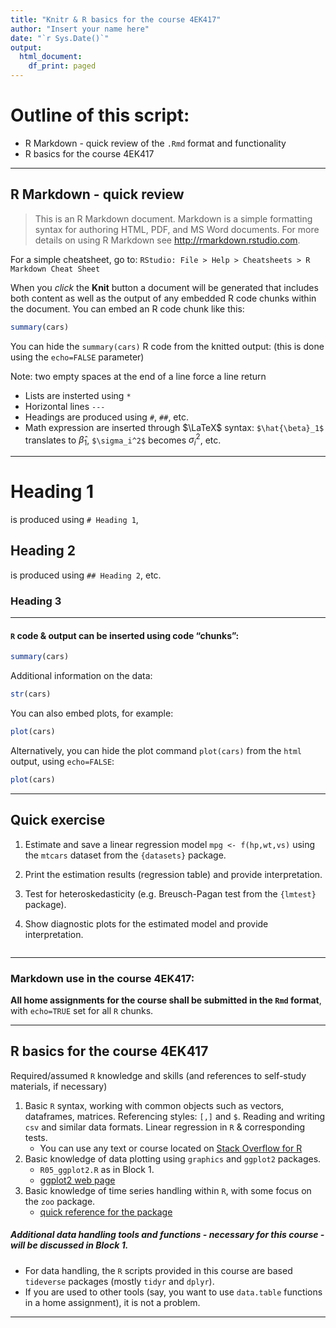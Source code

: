---
title: "Knitr & R basics for the course 4EK417"
author: "Insert your name here"
date: "`r Sys.Date()`"
output:
  html_document:
    df_print: paged
---


# Outline of this script:

* R Markdown - quick review of the `.Rmd` format and functionality
* R basics for the course 4EK417


---

## R Markdown - quick review 

> This is an R Markdown document. Markdown is a simple formatting syntax for authoring HTML, PDF, and MS Word documents. For more details on using R Markdown see <http://rmarkdown.rstudio.com>.

For a simple cheatsheet, go to: `RStudio: File > Help > Cheatsheets > R Markdown Cheat Sheet`  

When you *click* the **Knit** button a document will be generated that includes both content as well as the output of any embedded R code chunks within the document. You can embed an R code chunk like this:

```{r}
summary(cars)
```

You can hide the `summary(cars)` R code from the knitted output:
(this is done using the `echo=FALSE` parameter)  

Note: two empty spaces at the end of a line force a line return

* Lists are insterted using `*`
* Horizontal lines `---`
* Headings are produced using `#`, `##`, etc. 
* Math expression are inserted through $\LaTeX$ syntax: `$\hat{\beta}_1$` translates to $\hat{\beta}_1$, `$\sigma_i^2$` becomes $\sigma_i^2$, etc.

---

# Heading 1
is produced using `# Heading 1`,  

## Heading 2  
is produced using `## Heading 2`, etc.  

### Heading 3  

-----

#### `R` code \& output can be inserted using code "chunks":  


```{r}
summary(cars)
```

Additional information on the data:
```{r, echo=T}
str(cars)
```


You can also embed plots, for example:

```{r, echo=T}
plot(cars)
```

Alternatively, you can hide the plot command `plot(cars)` from the `html` output, using `echo=FALSE`:

```{r, echo=FALSE}
plot(cars)
```

--- 

## Quick exercise

1. Estimate and save a linear regression model `mpg <- f(hp,wt,vs)` using the `mtcars` dataset from the `{datasets}` package.  

2. Print the estimation results (regression table) and provide interpretation.  

3. Test for heteroskedasticity (e.g. Breusch-Pagan test from the `{lmtest}` package).  

4. Show diagnostic plots for the estimated model and provide interpretation.  


```{r}


```

___    
   


### Markdown use in the course 4EK417:  

**All home assignments for the course shall be submitted in the `Rmd` format**, with `echo=TRUE` set for all `R` chunks.

--- 

## R basics for the course 4EK417 

Required/assumed `R` knowledge and skills (and references to self-study materials, if necessary)

1. Basic `R` syntax, working with common objects such as vectors, dataframes, matrices. Referencing styles: `[,]` and `$`. Reading and writing `csv` and similar data formats. Linear regression in `R` & corresponding tests.  
    + You can use any text or course located on [Stack Overflow for R](https://stackoverflow.com/tags/r/info)
    
2. Basic knowledge of data plotting using `graphics` and `ggplot2` packages.  
    + `R05_ggplot2.R` as in Block 1.  
    + [ggplot2 web page](https://ggplot2.tidyverse.org/) 
    
3. Basic knowledge of time series handling within `R`, with some focus on the `zoo` package. 
    + [quick reference for the package](https://cran.r-project.org/web/packages/zoo/vignettes/zoo-quickref.pdf)  


##### Additional data handling tools and functions - necessary for this course - will be discussed in Block 1.  

+ For data handling, the `R` scripts provided in this course are based `tideverse` packages (mostly `tidyr` and `dplyr`).  
+ If you are used to other tools (say, you want to use `data.table` functions in a home assignment), it is not a problem.  


--- 

    


